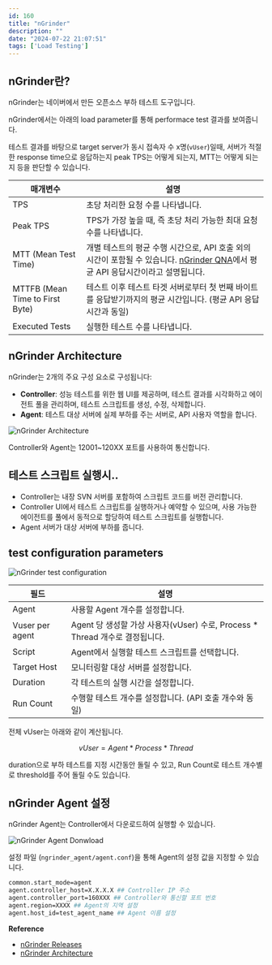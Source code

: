 ```yaml
---
id: 160
title: "nGrinder"
description: ""
date: "2024-07-22 21:07:51"
tags: ['Load Testing']
---
```

## nGrinder란? 

nGrinder는 네이버에서 만든 오픈소스 부하 테스트 도구입니다.

nGrinder에서는 아래의 load parameter를 통해 performace test 결과를 보여줍니다. 

테스트 결과를 바탕으로 target server가 동시 접속자 수 x명(`vUser`)일때, 서버가 적절한 response time으로 응답하는지 peak TPS는 어떻게 되는지, MTT는 어떻게 되는지 등을 판단할 수 있습니다. 


| 매개변수               | 설명                                                                                      |
|-----------------------|-------------------------------------------------------------------------------------------|
| TPS                   | 초당 처리한 요청 수를 나타냅니다.                                                          |
| Peak TPS              | TPS가 가장 높을 때, 즉 초당 처리 가능한 최대 요청 수를 나타냅니다.                            |
| MTT (Mean Test Time)  | 개별 테스트의 평균 수행 시간으로, API 호출 외의 시간이 포함될 수 있습니다. [nGrinder QNA](http://ngrinder.373.s1.nabble.com/ngrinder-user-kr-vuer-증가와-MTT에-대한-문의-td1127.html)에서 평균 API 응답시간이라고 설명됩니다. |
| MTTFB (Mean Time to First Byte) | 테스트 이후 테스트 타겟 서버로부터 첫 번째 바이트를 응답받기까지의 평균 시간입니다. (평균 API 응답시간과 동일) |
| Executed Tests        | 실행한 테스트 수를 나타냅니다.                                                             |


## nGrinder Architecture

nGrinder는 2개의 주요 구성 요소로 구성됩니다:

- **Controller**: 성능 테스트를 위한 웹 UI를 제공하며, 테스트 결과를 시각화하고 에이전트 풀을 관리하며, 테스트 스크립트를 생성, 수정, 삭제합니다.
- **Agent**: 테스트 대상 서버에 실제 부하를 주는 서버로, API 사용자 역할을 합니다.

![nGrinder Architecture](/images/nGrinder-01.png)

Controller와 Agent는 12001~120XX 포트를 사용하여 통신합니다.



## 테스트 스크립트 실행시..

- Controller는 내장 SVN 서버를 포함하여 스크립트 코드를 버전 관리합니다.
- Controller UI에서 테스트 스크립트를 실행하거나 예약할 수 있으며, 사용 가능한 에이전트를 풀에서 동적으로 할당하여 테스트 스크립트를 실행합니다.
- Agent 서버가 대상 서버에 부하를 줍니다.


## test configuration parameters

![nGrinder test configuration](/images/nGrinder-03.png)

| 필드            | 설명                                                        |
|-----------------|-------------------------------------------------------------|
| Agent           | 사용할 Agent 개수를 설정합니다.                                |
| Vuser per agent | Agent 당 생성할 가상 사용자(vUser) 수로, Process * Thread 개수로 결정됩니다. |
| Script          | Agent에서 실행할 테스트 스크립트를 선택합니다.                    |
| Target Host     | 모니터링할 대상 서버를 설정합니다.                               |
| Duration        | 각 테스트의 실행 시간을 설정합니다.                              |
| Run Count       | 수행할 테스트 개수를 설정합니다. (API 호출 개수와 동일)               |

전체 vUser는 아래와 같이 계산됩니다.

```math
vUser = Agent * Process * Thread
```

duration으로 부하 테스트를 지정 시간동안 돌릴 수 있고, Run Count로 테스트 개수별로 threshold를 주어 돌릴 수도 있습니다.


## nGrinder Agent 설정

nGrinder Agent는 Controller에서 다운로드하여 실행할 수 있습니다. 


![nGrinder Agent Donwload](/images/nGrinder-02.png)

설정 파일 (`ngrinder_agent/agent.conf`)을 통해 Agent의 설정 값을 지정할 수 있습니다.

```bash
common.start_mode=agent
agent.controller_host=X.X.X.X ## Controller IP 주소
agent.controller_port=160XXX ## Controller와 통신할 포트 번호
agent.region=XXXX ## Agent의 지역 설정
agent.host_id=test_agent_name ## Agent 이름 설정
```

**Reference**

- [nGrinder Releases](https://github.com/naver/ngrinder/releases)
- [nGrinder Architecture](https://github.com/naver/ngrinder/wiki/Architecture)